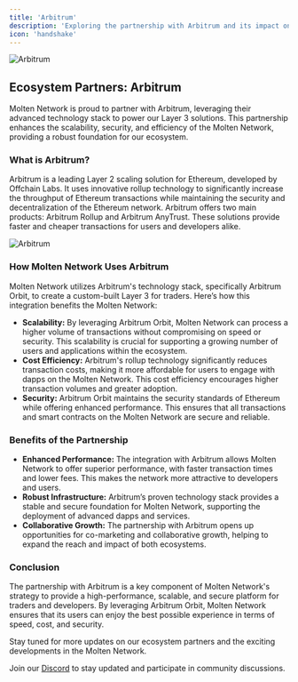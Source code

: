 ```yaml
---
title: 'Arbitrum'
description: 'Exploring the partnership with Arbitrum and its impact on Molten Network'
icon: 'handshake'
---
```

![Arbitrum](https://media.licdn.com/dms/image/D4E1BAQH2-A20-0AxZw/company-background_10000/0/1707330518530/arbitrum_cover?e=2147483647&v=beta&t=HtaXXM9cga9cEeuC7B71YZ2sf9Ss_MnXVogiqzh-LXM)

## Ecosystem Partners: Arbitrum

Molten Network is proud to partner with Arbitrum, leveraging their advanced technology stack to power our Layer 3 solutions. This partnership enhances the scalability, security, and efficiency of the Molten Network, providing a robust foundation for our ecosystem.

### What is Arbitrum?

Arbitrum is a leading Layer 2 scaling solution for Ethereum, developed by Offchain Labs. It uses innovative rollup technology to significantly increase the throughput of Ethereum transactions while maintaining the security and decentralization of the Ethereum network. Arbitrum offers two main products: Arbitrum Rollup and Arbitrum AnyTrust. These solutions provide faster and cheaper transactions for users and developers alike.

![Arbitrum](https://developer.arbitrum.io/)

### How Molten Network Uses Arbitrum

Molten Network utilizes Arbitrum's technology stack, specifically Arbitrum Orbit, to create a custom-built Layer 3 for traders. Here’s how this integration benefits the Molten Network:

- **Scalability:** By leveraging Arbitrum Orbit, Molten Network can process a higher volume of transactions without compromising on speed or security. This scalability is crucial for supporting a growing number of users and applications within the ecosystem.
- **Cost Efficiency:** Arbitrum's rollup technology significantly reduces transaction costs, making it more affordable for users to engage with dapps on the Molten Network. This cost efficiency encourages higher transaction volumes and greater adoption.
- **Security:** Arbitrum Orbit maintains the security standards of Ethereum while offering enhanced performance. This ensures that all transactions and smart contracts on the Molten Network are secure and reliable.



### Benefits of the Partnership

- **Enhanced Performance:** The integration with Arbitrum allows Molten Network to offer superior performance, with faster transaction times and lower fees. This makes the network more attractive to developers and users.
- **Robust Infrastructure:** Arbitrum’s proven technology stack provides a stable and secure foundation for Molten Network, supporting the deployment of advanced dapps and services.
- **Collaborative Growth:** The partnership with Arbitrum opens up opportunities for co-marketing and collaborative growth, helping to expand the reach and impact of both ecosystems.

### Conclusion

The partnership with Arbitrum is a key component of Molten Network's strategy to provide a high-performance, scalable, and secure platform for traders and developers. By leveraging Arbitrum Orbit, Molten Network ensures that its users can enjoy the best possible experience in terms of speed, cost, and security.

Stay tuned for more updates on our ecosystem partners and the exciting developments in the Molten Network.

Join our [Discord](https://discord.gg/YACsZnuqC9) to stay updated and participate in community discussions.

